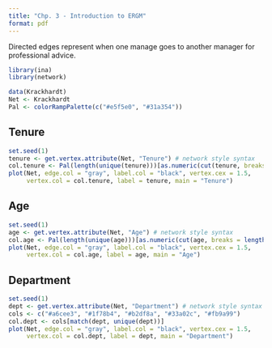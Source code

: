 ```yaml
---
title: "Chp. 3 - Introduction to ERGM"
format: pdf
---
```


Directed edges represent when one manage goes to another manager for professional advice.

```r
library(ina)
library(network)

data(Krackhardt)
Net <- Krackhardt
Pal <- colorRampPalette(c("#e5f5e0", "#31a354"))
```

## Tenure

```r
set.seed(1)
tenure <- get.vertex.attribute(Net, "Tenure") # network style syntax
col.tenure <- Pal(length(unique(tenure)))[as.numeric(cut(tenure, breaks = length(unique(tenure))))]
plot(Net, edge.col = "gray", label.col = "black", vertex.cex = 1.5,
     vertex.col = col.tenure, label = tenure, main = "Tenure")
```

## Age

```r
set.seed(1)
age <- get.vertex.attribute(Net, "Age") # network style syntax
col.age <- Pal(length(unique(age)))[as.numeric(cut(age, breaks = length(unique(age))))]
plot(Net, edge.col = "gray", label.col = "black", vertex.cex = 1.5,
     vertex.col = col.age, label = age, main = "Age")
```

## Department

```r
set.seed(1)
dept <- get.vertex.attribute(Net, "Department") # network style syntax
cols <- c("#a6cee3", "#1f78b4", "#b2df8a", "#33a02c", "#fb9a99")
col.dept <- cols[match(dept, unique(dept))]
plot(Net, edge.col = "gray", label.col = "black", vertex.cex = 1.5,
     vertex.col = col.dept, label = dept, main = "Department")
```


